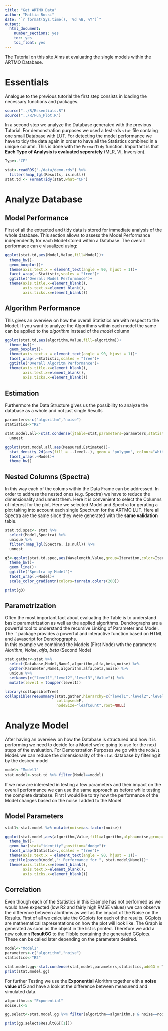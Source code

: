 ```yaml
---
title: "Get ARTMO Data"
author: "Mattia Rossi"
date: "`r format(Sys.time(), '%d %B, %Y')`"
output:
  html_document:
    number_sections: yes
    toc: yes
    toc_float: yes
---
```


The Tutorial on this site Aims at evaluating the single models within the ARTMO Database.

# Essentials

Analogue to the previous tutorial the first step consists in loading the necessary functions and packages.

```r
source("../R/Essentials.R")
source("../R/Fun_Plot.R")
```

In a second step we analyze the Database generated with the previous Tutorial. For demonstration purposes we used a test-rds `stat` file containg one small Database with LUT.
For detecting the model performance we have to tidy the data again in order to have all the Statistics combined in a unique column. This is done with the `FormatTidy` function. Important is that **Each Type of Analysis is evaluated seperately** (MLR, VI, Inversion).  

```r

Type<-"CF"

stat<-readRDS("./data/demo.rds") %>% 
  filter(!map_lgl(Results, is.null)) 
stat.td <- FormatTidy(stat,what="CF")
```

# Analyze Database

## Model Performance

First of all the extracted and tidy data is stored for immediate analysis of the whole database. This section allows to assess the Model Performance independently for each Model stored within a Database. 
The overall performace can e visualized using:

```r

ggplot(stat.td,aes(Model,Value,fill=Model))+
  theme_bw()+
  geom_boxplot()+
  theme(axis.text.x = element_text(angle = 90, hjust = 1))+
  facet_wrap(.~Statistic,scales = "free")+
  ggtitle("Overall Model Performance")+
  theme(axis.title.x=element_blank(),
        axis.text.x=element_blank(),
        axis.ticks.x=element_blank())

```

## Algorithm Performance

This gives an overview on how the overall Statistics are with respect to the Model. If you want to analyze the Algorithms within each model the same can be applied to the *algorithm* instead of the *model* column

```r

ggplot(stat.td,aes(algorithm,Value,fill=algorithm))+
  theme_bw()+
  geom_boxplot()+
  theme(axis.text.x = element_text(angle = 90, hjust = 1))+
  facet_wrap(.~Statistic,scales = "free")+
  ggtitle("Overall Algoritm Performance")+
  theme(axis.title.x=element_blank(),
        axis.text.x=element_blank(),
        axis.ticks.x=element_blank())

```

## Estimation

Furthermore the Data Structure gives us the possibility to analyze the database as a whole and not just single Results

```r
parameters<-c("algorithm","noise")
statistics<-"R2"

stat.model.all<-stat.condense(jtable=stat,parameters=parameters,statistics=statistics) %>% 
  unnest

ggplot(stat.model.all,aes(Measured,Estimated))+
  stat_density_2d(aes(fill = ..level..), geom = "polygon", colour="white")+
  facet_wrap(.~Model)+
  theme_bw()

```


## Nested Columns (Spectra)

In this way each of the colums within the Data Frame can be addressed. In order to address the nested ones (e.g. Spectra) we have to reduce the dimensionality and unnest them. Here it is convenient to select the Columns of interest for the plot. Here we selected Model and Spectra for gerating a plot taking into account each single Spectrum for the ARTMO LUT. Here all Spectra are the same since they were generated with the **same validation** table.

```r
stat.td.spec<- stat %>% 
  select(Model,Spectra) %>% 
  unique %>% 
  filter(!map_lgl(Spectra, is.null)) %>% 
  unnest

g3<-ggplot(stat.td.spec,aes(Wavelength,Value,group=Iteration,color=Iteration))+
  theme_bw()+
  geom_line()+
  ggtitle("Spectra by Model")+
  facet_wrap(.~Model)+
  scale_color_gradientn(colors=terrain.colors(200))

print(g3)
```

## Parametrization

Often the most important fact about evaluating the Table is to understand basic parametrization as well as the applied algorithms. Dendrographs are a powerful tool to understand the recursive Linking of Parameter and Model. The `` package provides a powerful and interactive function based on HTML and Javascript for Dendropgraphs.  
In this example we combined the Models (First Node) wth the parameters *Alorithm*, *Noise*, *alfa*, *beta* (Second Node)


```r
stat.gather<-stat %>% 
  select(Database,Model,Name1,algorithm,alfa,beta,noise) %>% 
  gather(Parameter,Name1,algorithm,alfa,beta,noise) %>% 
  unique %>% 
  setNames(c("level1","level2","level3","Value")) %>% 
  mutate(level1 = toupper(level1))

library(collapsibleTree)
collapsibleTreeSummary(stat.gather,hierarchy=c("level1","level2","level3","Value"),
                       collapsed=F,
                       nodeSize="leafCount",root=NULL)
```

# Analyze Model

After having an overview on how the Database is structured and how it is performing we need to decide for a Model we're going to use for the next steps of the evaluation. For Demonstration Purposes we go with the `Model1` Model. we can reduce the dimensionality of the `stat` database by filtering it by the desired model

```r
model<-"Model1"
stat.model<-stat.td %>% filter(Model==model)
```

If we now are interested in testing a few parameters and their impact on the overall performance we can use the same approach as before while testing the complete database. First I would lke to try how the performance of the Model changes based on the noise I added to the Model

## Model Parameters

```r

stat1<-stat.model %>% mutate(noise=as.factor(noise))

ggplot(stat.model,aes(algorithm,Value,fill=algorithm,alpha=noise,group=noise))+
  theme_bw()+
  geom_bar(stat="identity",position="dodge")+
  facet_wrap(Statistic~.,scales = "free")+
  theme(axis.text.x = element_text(angle = 90, hjust = 1))+
  ggtitle(paste0(model,": Performance for ", stat.model$Name1))+
  theme(axis.title.x=element_blank(),
        axis.text.x=element_blank(),
        axis.ticks.x=element_blank())


```

## Correlation

Even though each of the Statistics in this Example has not performed as we would have expected (low R2 and fairly high RMSE values) we can observe the difference between alorithms as well as the impact of the Noise on the Results.
First of all we calculate the GGplots for each of the results. GGplots are mathematical rapresentations on how the plot will look like. The Graph is generated as soon as the object in the list is printed. Therefore we add a new column **ResultGG** to the Tibble containing the generated GGplots. These can be called later depending on the parameters desired.

```r
model<-"Model1"
parameters<-c("algorithm","noise")
statistics<-"R2"

stat.model.gg<-stat.condense(stat,model,parameters,statistics,addGG = T)
print(stat.model.gg)

```


For further Testing we use the **Exponential** Alorithm together eith a **noise value of 5** and have a look at the difference between measurend and simulated data.

```r

algorithm.s<-"Exponential"
noise.s<-5

gg.select<-stat.model.gg %>% filter(algorithm==algorithm.s & noise==noise.s)

print(gg.select$ResultGG[[1]])
```




